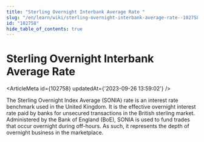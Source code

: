 ```yaml
---
title: "Sterling Overnight Interbank Average Rate "
slug: "/en/learn/wiki/sterling-overnight-interbank-average-rate--102758"
id: "102758"
hide_table_of_contents: true
---
```



# Sterling Overnight Interbank Average Rate 

<ArticleMeta id={102758} updatedAt={'2023-09-26 13:59:02'} />
<div className='border-solid border-b border-t-0 my-4 border-[var(--ifm-color-gray-300)]' />

The Sterling Overnight Index Average (SONIA) rate is an interest rate benchmark used in the United Kingdom. It is the effective overnight interest rate paid by banks for unsecured transactions in the British sterling market. Administered by the Bank of England (BoE), SONIA is used to fund trades that occur overnight during off-hours. As such, it represents the depth of overnight business in the marketplace.
